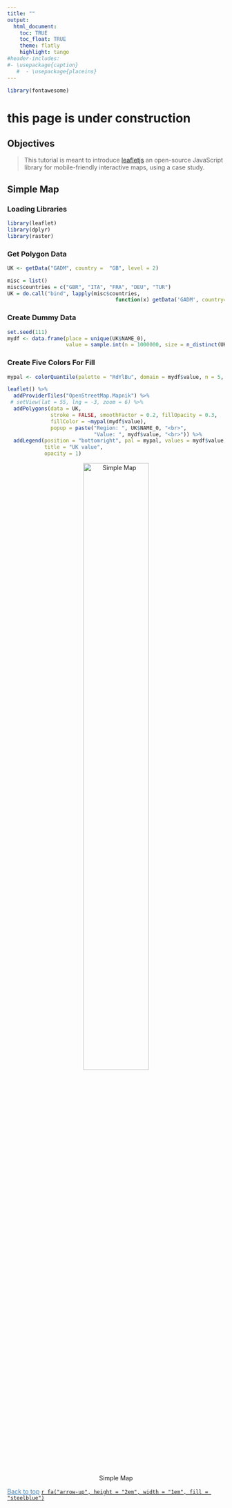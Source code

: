 ```yaml
---
title: ""
output:
  html_document:
    toc: TRUE
    toc_float: TRUE
    theme: flatly
    highlight: tango
#header-includes:
#- \usepackage{caption}  
   #  - \usepackage{placeins}
---
```


<!--\1  
---
title: ""
output:
  html_document:
    theme: flatly
    highlight: tango
    toc: yes
    toc_float: yes
    collapsed: no
    number_sections: no
    toc_depth: 1
  pdf_document:
    toc: yes
    toc_depth: '1'
---


---
title: ""
output:
  html_document:
    toc: TRUE
    toc_float: TRUE
    theme: flatly
    highlight: tango
#header-includes:
#- \usepackage{caption}  
   #  - \usepackage{placeins}
---
\1-->

```r
library(fontawesome)
```     


# this page is under construction

## Objectives

> This tutorial is meant to introduce [leafletjs](https://leafletjs.com/index.html)  an open-source JavaScript library
for mobile-friendly interactive maps, using a case study.


## Simple Map

### Loading Libraries

```r
library(leaflet)
library(dplyr)
library(raster)
```


### Get Polygon Data

```r
UK <- getData("GADM", country =  "GB", level = 2)

misc = list()
misc$countries = c("GBR", "ITA", "FRA", "DEU", "TUR")
UK = do.call("bind", lapply(misc$countries, 
                                   function(x) getData('GADM', country=x, level=0)))

```


### Create Dummy Data
```r
set.seed(111)
mydf <- data.frame(place = unique(UK$NAME_0),
                   value = sample.int(n = 1000000, size = n_distinct(UK$NAME_0), replace = TRUE))
```

### Create Five Colors For Fill
```r
mypal <- colorQuantile(palette = "RdYlBu", domain = mydf$value, n = 5, reverse = TRUE)

leaflet() %>% 
  addProviderTiles("OpenStreetMap.Mapnik") %>%
 # setView(lat = 55, lng = -3, zoom = 6) %>%
  addPolygons(data = UK,
              stroke = FALSE, smoothFactor = 0.2, fillOpacity = 0.3,
              fillColor = ~mypal(mydf$value),
              popup = paste("Region: ", UK$NAME_0, "<br>",
                            "Value: ", mydf$value, "<br>")) %>%
  addLegend(position = "bottomright", pal = mypal, values = mydf$value,
            title = "UK value",
            opacity = 1)

```


<center>

![Simple Map](Simple.Map.png){width=60%}
</center>


 <a href="#top" style="color:steelblue;" >Back to top</a> [`r fa("arrow-up", height = "2em", width = "1em", fill = "steelblue")`](#) 

